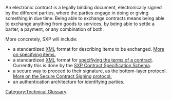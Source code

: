 [[Category:Technical Glossary]] 

An electronic contract is a legally binding document, electronically signed by the different parties, where the parties engage in doing or giving something in due time. Being able to exchange contracts means being able to exchange anything from goods to services, by being able to settle a barter, a payment, or any combination of both.  

More concretely, SXP will include:
* a standardized [[XML]] format for describing items to be exchanged. [[Items Specification|More on specifying items.]]
* a standardized [[XML]] format for  [[Contracts Specification|specifiying the terms of a contract]]. Currently this is done by the [[SXP Contract| SXP Contract Specification Schema]].
* a secure way to proceed to their signature, as the bottom-layer protocol.  [[Secure Contract Signing Protocol|More on the Secure Contract Signing protocol.]]
* an authentication architecture for identifying parties.